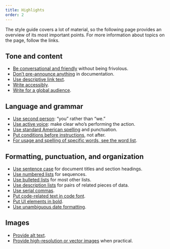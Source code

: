 ```yaml
---
title: Highlights
order: 2
---
```


The style guide covers a lot of material, so the following page provides an overview of its most important points. For more information about topics on the page, follow the links.

## Tone and content

- [Be conversational and friendly](../general-principles/tone.qmd) without being frivolous.
- [Don't pre-announce anything](../general-principles/future.qmd) in documentation.
- [Use descriptive link text](https://developers.google.com/style/cross-references#descriptive-link-text).
- [Write accessibly](https://developers.google.com/style/accessibility).
- [Write for a global audience](https://developers.google.com/style/translation).

## Language and grammar

- [Use second person](https://developers.google.com/style/person): "you" rather than "we."
- [Use active voice](https://developers.google.com/style/voice): make clear who's performing the action.
- [Use standard American spelling](https://developers.google.com/style/spelling) and punctuation.
- [Put conditions before instructions](https://developers.google.com/style/sentence-structure), not after.
- [For usage and spelling of specific words, see the word list](https://developers.google.com/style/wordlist).

## Formatting, punctuation, and organization

- [Use sentence case](https://developers.google.com/style/capitalization) for document titles and section headings.
- [Use numbered lists](https://developers.google.com/style/lists#types-of-lists) for sequences.
- [Use bulleted lists](https://developers.google.com/style/lists#types-of-lists) for most other lists.
- [Use description lists](https://developers.google.com/style/lists#types-of-lists) for pairs of related pieces of data.
- [Use serial commas](https://developers.google.com/style/commas-serial).
- [Put code-related text in code font](https://developers.google.com/style/code-in-text).
- [Put UI elements in bold](https://developers.google.com/style/ui-elements).
- [Use unambiguous date formatting](https://developers.google.com/style/dates-times).

## Images

- [Provide alt text](https://developers.google.com/style/images#text-associated-with-images).
- [Provide high-resolution or vector images](https://developers.google.com/style/images#high-resolution-images) when practical.
